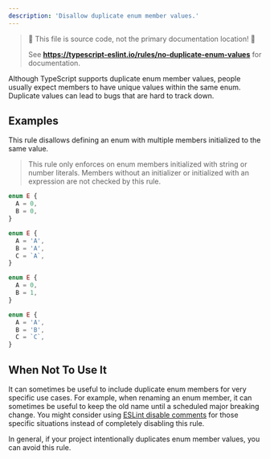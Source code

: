 ---
description: 'Disallow duplicate enum member values.'
---


> 🛑 This file is source code, not the primary documentation location! 🛑
>
> See **https://typescript-eslint.io/rules/no-duplicate-enum-values** for documentation.

Although TypeScript supports duplicate enum member values, people usually expect members to have unique values within the same enum. Duplicate values can lead to bugs that are hard to track down.

## Examples

This rule disallows defining an enum with multiple members initialized to the same value.

> This rule only enforces on enum members initialized with string or number literals.
> Members without an initializer or initialized with an expression are not checked by this rule.

<Tabs>
<TabItem value="❌ Incorrect">

```ts
enum E {
  A = 0,
  B = 0,
}
```

```ts
enum E {
  A = 'A',
  B = 'A',
  C = `A`,
}
```

</TabItem>
<TabItem value="✅ Correct">

```ts
enum E {
  A = 0,
  B = 1,
}
```

```ts
enum E {
  A = 'A',
  B = 'B',
  C = `C`,
}
```

</TabItem>
</Tabs>

## When Not To Use It

It can sometimes be useful to include duplicate enum members for very specific use cases.
For example, when renaming an enum member, it can sometimes be useful to keep the old name until a scheduled major breaking change.
You might consider using [ESLint disable comments](https://eslint.org/docs/latest/use/configure/rules#using-configuration-comments-1) for those specific situations instead of completely disabling this rule.

In general, if your project intentionally duplicates enum member values, you can avoid this rule.

